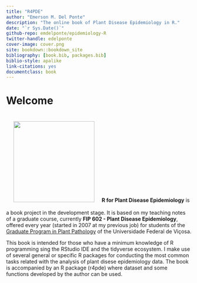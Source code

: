 ```yaml
---
title: "R4PDE"
author: "Emerson M. Del Ponte"
description: "The online book of Plant Disease Epidemiology in R."
date: "`r Sys.Date()`"
github-repo: emdelponte/epidemiology-R
twitter-handle: edelponte
cover-image: cover.png
site: bookdown::bookdown_site
bibliography: [book.bib, packages.bib]
biblio-style: apalike
link-citations: yes
documentclass: book
---
```


# Welcome
<p>
<img src="cover.png" class="cover" style = "margin: 20px" width="220"/>**R for Plant Disease Epidemiology** is a book project in the development stage. It is based on my teaching notes of a graduate course, currently **FIP 602 - Plant Disease Epidemiology**, offered every year (started in 2007 at my previous job) for students of the [Graduate Program in Plant Pathology](http://www.dfp.ufv.br/grad/) of the Universidade Federal de Viçosa.
</p>
This book is intended for those who have a minimum knowledge of R programming sing the RStudio IDE and the tidyverse ecosystem. I make use of several general or specific R packages for conducting the most common tasks related with the analysis of plant disese epidemiology data. The book is accompanied by an R package (r4pde) where dataset and some functions developed by the author can be used.
